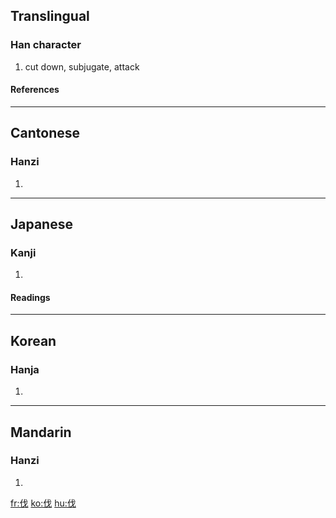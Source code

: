 ==Translingual==
===Han character===
{{Han char|rad=人|as=04|sn=6|four=2325<sub>0</sub>|canj=人戈 (OI)}}
# cut down, subjugate, attack
====References====
{{Han ref|kx=0096.010|dkj=00439|dj=0203.010|hdz=10120.080|uh=4F10|ud=20240|bh=A5EF|bd=42479}}
----
==Cantonese==
===Hanzi===
{{yue-hanzi|jyut=|y=fat6}}
# {{defn|Cantonese}}
----
==Japanese==
===Kanji===
{{ja-kanji|grade=|rs=人04}}
# {{defn|Japanese}}
====Readings====
{{ja-readings|on=[[ばつ]] (batsu)|kun=[[きる]] (kiru), [[うつ]] (utsu), [[ほこる]] (hokoru)}}
----
==Korean==
===Hanja===
{{ko-hanja|hangeul=벌|rv=beol|mr=pŏl}}
# {{defn|Korean}}
----
==Mandarin==
===Hanzi===
{{cmn-hanzi|pin=[[fá]] (fa2)|wg=fa<sup>2</sup>}}
# {{defn|Mandarin}}

[[fr:伐]]
[[ko:伐]]
[[hu:伐]]